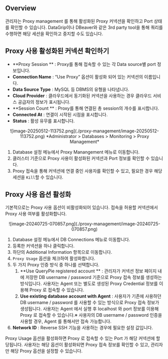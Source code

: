 ## Overview

관리자는 Proxy management 를 통해 활성화된 Proxy 커넥션을 확인하고 Port 상태를 확인할 수 있습니다. DataGrip이나 DBeaver와 같은 3rd party tool을 통해 쿼리를 수행하면 해당 세션을 확인하고 중지할 수도 있습니다.

## Proxy 사용 활성화된 커넥션 확인하기

*  **Proxy Session ** : Proxy를 통해 접속할 수 있는 각 Data source별 port 정보입니다.
*  **Connection Name**  : “Use Proxy” 옵션이 활성화 되어 있는 커넥션의 이름입니다.
*  **Data Source Type**  : MySQL 등 DBMS의 유형을 나타냅니다.
*  **Cloud Provider**  : 클라우드에서 동기화된 커넥션을 사용하는 경우 클라우드 서비스 공급자의 정보가 표시됩니다.
*  **Session Count ** : Proxy를 통해 연결된 총 session의 개수를 표시합니다.
*  **Connected At**  : 연결이 시작된 시점을 표시합니다.
*  **Status**  : 활성 유무를 표시합니다. 
<p align="center">
![image-20250512-113752.png](./proxy-management/image-20250512-113752.png)
*Administrator &gt; Databases &gt; Monitoring &gt; Proxy Management*
</p>


1. Database 설정 메뉴에서 Proxy Manangement 메뉴로 이동합니다.
2. 클러스터 기준으로 Proxy 사용이 활성화된 커넥션과 Port 정보를 확인할 수 있습니다.
3. Proxy 접속을 통해 커넥션에 연결 중인 사용자를 확인할 수 있고, 필요한 경우 해당 세션을 `Kill`할 수 있습니다.


## Proxy 사용 옵션 활성화

기본적으로는 Proxy 사용 옵션이 비활성화되어 있습니다. 접속을 허용할 커넥션에서 Proxy 사용 여부를 활성화합니다.
<p align="center">
![image-20240725-070857.png](./proxy-management/image-20240725-070857.png)
</p>

1. Database 설정 메뉴에서 DB Connections 메뉴로 이동합니다.
2. 등록한 커넥션을 하나 클릭합니다.
3. 하단의 Additional Information 항목으로 이동합니다.
4. `Proxy Usage` 옵션을 체크하여 활성화합니다.
5. 두 가지 Proxy 인증 방식 중 하나를 선택합니다.
    1.  **Use QueryPie registered account ** : 관리자가 커넥션 정보 페이지 내에 저장한 DB username / password 기준으로 Proxy 접속 정보를 생성하는 방식입니다. 사용자는 Agent 또는 별도로 생성된 Proxy Credential 정보를 이용해 Proxy 로 접속할 수 있습니다.
    2.  **Use existing database account with Agent**  : 사용자가 기존에 사용하던 DB username / password 를 사용할 수 있는 방식으로 Proxy 접속 정보가 생성됩니다. 사용자는 Agent 에서 실행 후 localhost 와 port 정보를 이용해 Proxy 로 접속할 수 있습니다.※ 사용자의 DB username / password 인증을 사용할 경우, Agent 를 통해서만 접속 가능합니다.
6.  **Network ID**  : Reverse SSH 기능을 사용하는 경우에 필요한 설정 값입니다.

Proxy Usage 옵션을 활성화하면 Proxy 로 접속할 수 있는 Port 가 해당 커넥션에 할당됩니다. 사용자는 해당 옵션이 활성화되면 Proxy 접속 정보를 확인할 수 있고, 관리자만 해당 Proxy 옵션을 설정할 수 있습니다.
